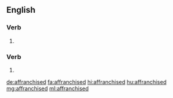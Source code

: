 ==English==

===Verb===
{{head|en|verb form}}

# {{en-past of|affranchise}}

===Verb===
{{head|en|verb form}}

# {{en-past of|affranchize}}

[[de:affranchised]]
[[fa:affranchised]]
[[hi:affranchised]]
[[hu:affranchised]]
[[mg:affranchised]]
[[ml:affranchised]]